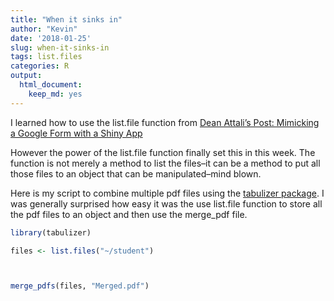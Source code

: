 ```yaml
---
title: "When it sinks in"
author: "Kevin"
date: '2018-01-25'
slug: when-it-sinks-in
tags: list.files
categories: R
output: 
  html_document: 
    keep_md: yes
---
```




I learned how to use the list.file function from [Dean Attali's Post: Mimicking a Google Form with a Shiny App](https://deanattali.com/2015/06/14/mimicking-google-form-shiny/)

However the power of the list.file function finally set this in this week. The function is not merely a method to list the files--it can be a method to put all those files to an object that can be manipulated--mind blown. 

Here is my script to combine multiple pdf files using the [tabulizer package](https://github.com/ropensci/tabulizer). I was generally surprised how easy it was the use list.file function to store all the pdf files to an object and then use the merge_pdf file.  


```r

library(tabulizer)

files <- list.files("~/student")



merge_pdfs(files, "Merged.pdf")

```


